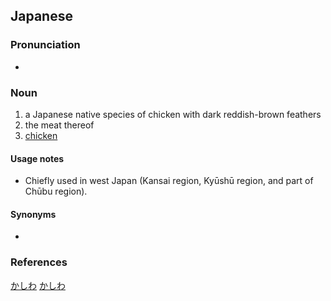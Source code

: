 ==Japanese==
{{ja-kanjitab|yomi=irr}}

===Pronunciation===
* {{ja-pron|かしわ|yomi=irr|acc=0|acc_ref=DJR}}

===Noun===
{{ja-noun|かしわ|hhira=かしは}}

# a Japanese native species of chicken with dark reddish-brown feathers
# the meat thereof
# [[chicken]] {{gloss|meat}}

====Usage notes====
* Chiefly used in west Japan (Kansai region, Kyūshū region, and part of Chūbu region).

====Synonyms====
* {{sense|chicken}} {{ja-r|鶏肉|けいにく}}

===References===
<references/>

[[Category:ja:Chickens|かしわ]]
[[Category:ja:Meats|かしわ]]